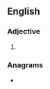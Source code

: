 ==English==

===Adjective===
{{head|en|adjective superlative form}}

# {{en-superlative of|fiery}}

===Anagrams===
* {{anagrams|en|feistier}}